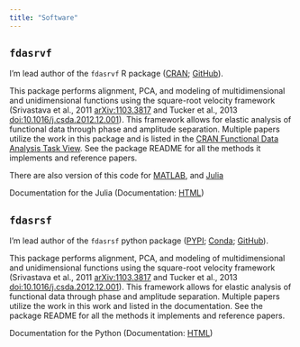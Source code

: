 ```yaml
---
title: "Software"
---
```


## `fdasrvf`
I'm lead author of the `fdasrvf` R package ([CRAN](https://cran.r-project.org/web/packages/fdasrvf/index.html); [GitHub](https://github.com/jdtuck/fdasrvf_R)). 

This package performs alignment, PCA, and modeling of multidimensional and unidimensional functions using the square-root velocity framework (Srivastava et al., 2011 [arXiv:1103.3817](https://arxiv.org/abs/1103.3817) and Tucker et al., 2013 [doi:10.1016/j.csda.2012.12.001](Papers/CSDA_PCA_12.pdf)). This framework allows for elastic analysis of functional data through phase and amplitude separation. Multiple papers utilize the work in this package and is listed in the [CRAN Functional Data Analysis Task View](https://cran.r-project.org/web/views/FunctionalData.html). See the package README for all the methods it implements and reference papers.

There are also version of this code for [MATLAB](https://github.com/jdtuck/fdasrvf_MATLAB), and [Julia](https://github.com/jdtuck/ElasticFDA.jl)

Documentation for the Julia (Documentation: [HTML](http://elasticfdajl.readthedocs.org/en/latest/))

## `fdasrsf`
I'm lead author of the `fdasrsf` python package ([PYPI](https://cran.r-project.org/web/packages/fdasrvf/index.html);
[Conda](https://anaconda.org/conda-forge/fdasrsf);
[GitHub](https://github.com/jdtuck/fdasrsf_python)). 

This package performs alignment, PCA, and modeling of multidimensional and unidimensional functions using the square-root velocity framework (Srivastava et al., 2011 [arXiv:1103.3817](https://arxiv.org/abs/1103.3817) and Tucker et al., 2013 [doi:10.1016/j.csda.2012.12.001](Papers/CSDA_PCA_12.pdf)). This framework allows for elastic analysis of functional data through phase and amplitude separation. Multiple papers utilize the work in this work and listed in the documentation. See the package README for all the methods it implements and reference papers.

Documentation for the Python (Documentation: [HTML](https://fdasrsf-python.readthedocs.io/en/latest/?badge=latest))

